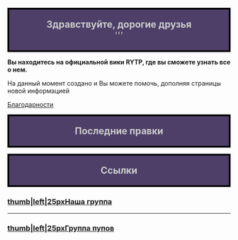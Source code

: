<mainpage-leftcolumn-start/>

<div style="border:4px solid #000000; background:#4d3f68; text-align:center; font-size:150%; color:#cccccc">'''Здравствуйте, дорогие друзья'''<br />'''</div>

'''Вы находитесь на официальной вики RYTP, где вы сможете узнать все о нем.'''

На данный момент создано [[Служебная:Allpages|{{NUMBEROFARTICLES}}]] {{plural:{{NUMBEROFARTICLES}}|статья|статьи|статей}} и Вы можете помочь, дополняя страницы новой информацией

[[Благодарности]]

<mainpage-endcolumn/>
<mainpage-rightcolumn-start/>

<div style="border:4px solid #000000; background:#4d3f68; text-align:center; font-size:150%; color:#cccccc">'''Последние правки'''</div>
<activityfeed size="5" shortlist="true"></activityfeed>
<div style="border:4px solid #000000; background:#4d3f68; text-align:center; font-size:150%; color:#cccccc">'''Ссылки'''</div>

==='''[[Файл:Vk_icon-icons.com_66681.png|thumb|left|25px]][https://vk.com/ruspoopwiki Наша группа]'''===
----
==='''[[Файл:Vk_icon-icons.com_66681.png|thumb|left|25px]][https://vk.com/russianpoop Группа пупов]'''===
<mainpage-endcolumn/>
